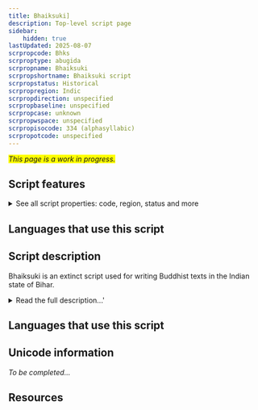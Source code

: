 ```yaml
---
title: Bhaiksuki]
description: Top-level script page
sidebar:
    hidden: true
lastUpdated: 2025-08-07
scrpropcode: Bhks
scrproptype: abugida
scrpropname: Bhaiksuki
scrpropshortname: Bhaiksuki script
scrpropstatus: Historical
scrpropregion: Indic
scrpropdirection: unspecified
scrpropbaseline: unspecified
scrpropcase: unknown
scrpropwspace: unspecified
scrpropisocode: 334 (alphasyllabic)
scrpropotcode: unspecified
---
```


<span style='background-color:yellow'>_This page is a work in progress._</span>


## Script features

<details>
<summary> See all script properties: code, region, status and more</summary>
<ScriptInfo />
</details>

## Languages that use this script

<WsList script='Bhks' wsMax='5' />

## Script description

Bhaiksuki is an extinct script used for writing Buddhist texts in the Indian state of Bihar.

<details><summary>Read the full description...'</summary>_Not yet available._</details>

## Languages that use this script

<WsList script='Bhks' wsMax='5' />

## Unicode information

_To be completed..._

## Resources

<ScriptResources detailSummary='seemore' />


